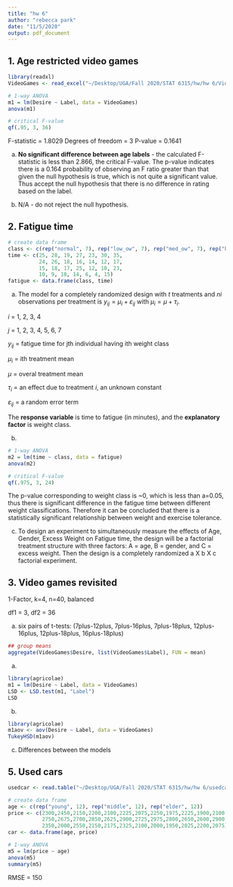 ```yaml
---
title: "hw 6"
author: "rebecca park"
date: "11/5/2020"
output: pdf_document
---
```


## 1. Age restricted video games

```r
library(readxl)
VideoGames <- read_excel("~/Desktop/UGA/Fall 2020/STAT 6315/hw/hw 6/VideoGames.xls", n_max = 40)

# 1-way ANOVA
m1 = lm(Desire ~ Label, data = VideoGames)
anova(m1)

# critical F-value
qf(.95, 3, 36)
```
F-statistic = 1.8029
Degrees of freedom = 3
P-value = 0.1641

a. **No significant difference between age labels** - the calculated F-statistic is less than 2.866, the critical F-value. The p-value indicates there is a 0.164 probability of observing an F ratio greater than that given the null hypothesis is true, which is not quite a significant value. Thus accept the null hypothesis that there is no difference in rating based on the label. 

b. N/A - do not reject the null hypothesis.

## 2. Fatigue time
```r
# create data frame
class <- c(rep("normal", 7), rep("low_ow", 7), rep("med_ow", 7), rep("high_ow", 7))
time <- c(25, 28, 19, 27, 23, 30, 35, 
          24, 26, 18, 16, 14, 12, 17, 
          15, 18, 17, 25, 12, 10, 23, 
          10, 9, 18, 14, 6, 4, 15)
fatigue <- data.frame(class, time)
```

a. The model for a completely randomized design with *t* treatments and *ni* observations per treatment is
$y_{ij} = \mu_i + \varepsilon_{ij}$ with $\mu_i = \mu + \tau_i$.

*i* = 1, 2, 3, 4

*j* = 1, 2, 3, 4, 5, 6, 7

$y_{ij}$ = fatigue time for jth individual having ith weight class

$\mu_i$ = ith treatment mean

$\mu$ = overal treatment mean

$\tau_i$ = an effect due to treatment *i*, an unknown constant

$\varepsilon_{ij}$ = a random error term

The **response variable** is time to fatigue (in minutes), and the **explanatory factor** is weight class.

b.
```r
# 1-way ANOVA
m2 = lm(time ~ class, data = fatigue)
anova(m2)

# critical F-value
qf(.975, 3, 24)
```
The p-value corresponding to weight class is ~0, which is less than a=0.05, thus there is significant difference in the fatigue time between different weight classifications. Therefore it can be concluded that there is a statistically significant relationship between weight and exercise tolerance.

c. To design an experiment to simultaneously measure the effects of Age, Gender, Excess Weight on Fatigue time, the design will be a factorial treatment structure with three factors: A = age, B = gender, and C = excess weight. Then the design is a completely randomized a X b X c factorial experiment.

## 3. Video games revisited

1-Factor, k=4, n=40, balanced

df1 = 3, df2 = 36

a. six pairs of t-tests: (7plus-12plus, 7plus-16plus, 7plus-18plus, 12plus-16plus, 12plus-18plus, 16plus-18plus)

```r
## group means
aggregate(VideoGames$Desire, list(VideoGames$Label), FUN = mean)
```

a.
```r
library(agricolae)
m1 = lm(Desire ~ Label, data = VideoGames)
LSD <- LSD.test(m1, "Label")
LSD
```

b.
```r
library(agricolae)
m1aov <- aov(Desire ~ Label, data = VideoGames)
TukeyHSD(m1aov)
```
c. Differences between the models

## 5. Used cars

```r
usedcar <- read.table("~/Desktop/UGA/Fall 2020/STAT 6315/hw/hw 6/usedcar.txt", quote="\"", comment.char="")

# create data frame
age <- c(rep("young", 12), rep("middle", 12), rep("elder", 12))
price <- c(2300,2450,2150,2200,2100,2225,2075,2250,1975,2225,1900,2100,
           2750,2675,2700,2850,2625,2900,2725,2975,2800,2650,2600,2900,
           2350,2000,2550,2150,2175,2325,2100,2000,1950,2025,2200,2075)
car <- data.frame(age, price)

# 1-way ANOVA
m5 = lm(price ~ age)
anova(m5)
summary(m5)
```
RMSE = 150

```r


```






